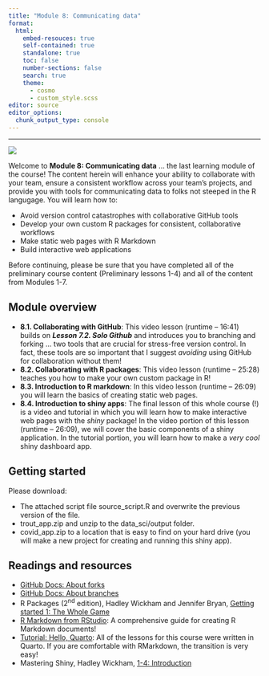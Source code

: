 ```yaml
---
title: "Module 8: Communicating data"
format:
  html:
    embed-resouces: true
    self-contained: true
    standalone: true
    toc: false
    number-sections: false
    search: true
    theme: 
      - cosmo
      - custom_style.scss
editor: source
editor_options: 
  chunk_output_type: console
---
```


<hr>

<div>

![](../../images/hex_complex.png){.intro_image}

Welcome to **Module 8: Communicating data** ... the last learning module of the course! The content herein will enhance your ability to collaborate with your team, ensure a consistent workflow across your team's projects, and provide you with tools for communicating data to folks not steeped in the R langugage. You will learn how to:

-   Avoid version control catastrophes with collaborative GitHub tools
-   Develop your own custom R packages for consistent, collaborative workflows
-   Make static web pages with R Markdown
-   Build interactive web applications

Before continuing, please be sure that you have completed all of the preliminary course content (Preliminary lessons 1-4) and all of the content from Modules 1-7.

</div>

## Module overview

-   **8.1. Collaborating with GitHub**: This video lesson (runtime -- 16:41) builds on ***Lesson 7.2. Solo Github*** and introduces you to branching and forking ... two tools that are crucial for stress-free version control. In fact, these tools are so important that I suggest *avoiding* using GitHub for collaboration without them!
-   **8.2. Collaborating with R packages**: This video lesson (runtime -- 25:28) teaches you how to make your own custom package in R!
-   **8.3. Introduction to R markdown**: In this video lesson (runtime -- 26:09) you will learn the basics of creating static web pages. 
-   **8.4. Introduction to shiny apps**: The final lesson of this whole course (!) is a video and tutorial in which you will learn how to make interactive web pages with the *shiny* package! In the video portion of this lesson (runtime -- 26:09), we will cover the basic components of a shiny application. In the tutorial portion, you will learn how to make a *very cool* shiny dashboard app.

## Getting started

Please download:

* The attached script file [source_script.R]{.mono} and overwrite the previous version of the file.
* [trout_app.zip]{.mono} and unzip to the [data_sci/output]{.mono} folder.
* [covid_app.zip]{.mono} to a location that is easy to find on your hard drive (you will make a new project for creating and running this shiny app).

## Readings and resources

* [GitHub Docs: About forks](https://docs.github.com/en/pull-requests/collaborating-with-pull-requests/working-with-forks/about-forks){target="_blank"}
* [GitHub Docs: About branches](https://docs.github.com/en/pull-requests/collaborating-with-pull-requests/proposing-changes-to-your-work-with-pull-requests/about-branches){target="_blank"}
* R Packages (2^nd^ edition), Hadley Wickham and Jennifer Bryan, [Getting started 1: The Whole Game](https://r-pkgs.org/whole-game.html){target="_blank"}
* [R Markdown from RStudio](https://rmarkdown.rstudio.com/lesson-1.html){target="_blank"}: A comprehensive guide for creating R Markdown documents!
* [Tutorial: Hello, Quarto](https://quarto.org/docs/get-started/hello/rstudio.html){target="_blank"}: All of the lessons for this course were written in Quarto. If you are comfortable with RMarkdown, the transition is very easy!
* Mastering Shiny, Hadley Wickham, [1-4: Introduction](https://mastering-shiny.org/basic-intro.html){target="_blank"}


